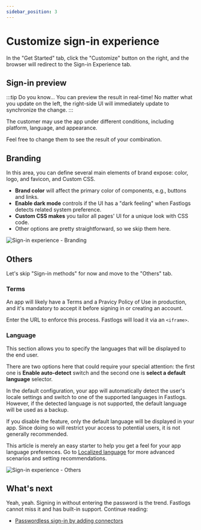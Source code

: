 ```yaml
---
sidebar_position: 3
---
```



# Customize sign-in experience

In the "Get Started" tab, click the "Customize" button on the right, and the browser will redirect to the Sign-in Experience tab.

## Sign-in preview

:::tip Do you know...
You can preview the result in real-time! No matter what you update on the left, the right-side UI will immediately update to synchronize the change.
:::

The customer may use the app under different conditions, including platform, language, and appearance.

Feel free to change them to see the result of your combination.

## Branding

In this area, you can define several main elements of brand expose: color, logo, and favicon, and Custom CSS.

- **Brand color** will affect the primary color of components, e.g., buttons and links.
- **Enable dark mode** controls if the UI has a "dark feeling" when Fastlogs detects related system preference.
- **Custom CSS makes** you tailor all pages' UI for a unique look with CSS code.
- Other options are pretty straightforward, so we skip them here.

<DarkModeNote />

![Sign-in experience - Branding](./assets/sie-branding.png)

## Others

Let's skip "Sign-in methods" for now and move to the "Others" tab.

### Terms

An app will likely have a Terms and a Pravicy Policy of Use in production, and it's mandatory to accept it before signing in or creating an account.

Enter the URL to enforce this process. Fastlogs will load it via an `<iframe>`.

### Language

This section allows you to specify the languages that will be displayed to the end user.

There are two options here that could require your special attention: the first one is **Enable auto-detect** switch and the second one is **select a default language** selector.

In the default configuration, your app will automatically detect the user's locale settings and switch to one of the supported languages in Fastlogs. However, if the detected language is not supported, the default language will be used as a backup.

If you disable the feature, only the default language will be displayed in your app. Since doing so will restrict your access to potential users, it is not generally recommended.

This article is merely an easy starter to help you get a feel for your app language preferences. Go to [Localized language](/docs/recipes/customize-sie/localized-language.md) for more advanced scenarios and setting recommendations.

![Sign-in experience - Others](./assets/sie-others.png)

## What's next

Yeah, yeah. Signing in without entering the password is the trend. Fastlogs cannot miss it and has built-in support. Continue reading:

- [Passwordless sign-in by adding connectors](./passwordless-sign-in-by-adding-connectors.mdx)
